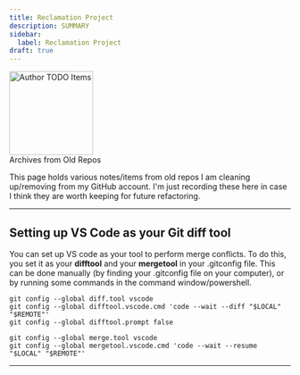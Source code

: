 ```yaml
---
title: Reclamation Project
description: SUMMARY
sidebar:
  label: Reclamation Project
draft: true
---
```



<Image src={todo} alt="Author TODO Items" class="float-end ml-3" width="150" />
<Aside title="Reclamation Project" type="caution">
    Archives from Old Repos
</Aside>

This page holds various notes/items from old repos I am cleaning up/removing from my GitHub account. I'm just recording these here in case I think they are worth keeping for future refactoring.

----

## Setting up VS Code as your Git diff tool

You can set up VS code as your tool to perform merge conflicts. To do this, you set it as your **difftool** and your **mergetool** in your .gitconfig file. This can be done manually (by finding your .gitconfig file on your computer), or by running some commands in the command window/powershell.

```shell
git config --global diff.tool vscode
git config --global difftool.vscode.cmd 'code --wait --diff "$LOCAL" "$REMOTE"'
git config --global difftool.prompt false

git config --global merge.tool vscode
git config --global mergetool.vscode.cmd 'code --wait --resume "$LOCAL" "$REMOTE"'
```

----